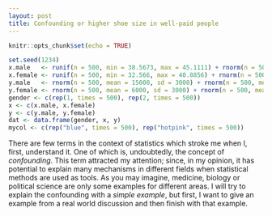 ```yaml
---
layout: post
title: Confounding or higher shoe size in well-paid people 
---
```


```r
knitr::opts_chunk$set(echo = TRUE)
```


```r
set.seed(1234)
x.male   <- runif(n = 500, min = 38.5673, max = 45.1111) + rnorm(n = 500, mean = 0, sd = 1)
x.female <- runif(n = 500, min = 32.566, max = 40.8856) + rnorm(n = 500, mean = 0, sd = 1)
y.male   <- rnorm(n = 500, mean = 15000, sd = 3000) + rnorm(n = 500, mean = 0, sd = 1)
y.female <- rnorm(n = 500, mean = 6000, sd = 3000) + rnorm(n = 500, mean = 0, sd = 1)
gender <- c(rep(1, times = 500), rep(2, times = 500))
x <- c(x.male, x.female)
y <- c(y.male, y.female)
dat <- data.frame(gender, x, y)
mycol <- c(rep("blue", times = 500), rep("hotpink", times = 500))
```


There are few terms in the context of statistics which stroke me when I, first, understand it. One of which is, undoubtedly, the concept of *confounding*. This term attracted my attention; since, in my opinion, it has potential to explain many mechanisms in different fields when statistical methods are used as tools. As you may imagine, medicine, biology or political science are only some examples for different areas. I will try to explain the confounding with a *simple example*, but first, I want to give an example from a real world discussion and then finish with that example.
